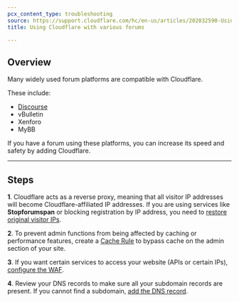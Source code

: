 ```yaml
---
pcx_content_type: troubleshooting
source: https://support.cloudflare.com/hc/en-us/articles/202032590-Using-Cloudflare-with-various-forums-vBulletin-Xenforo-MyBB-
title: Using Cloudflare with various forums

---
```


## Overview

Many widely used forum platforms are compatible with Cloudflare.

These include:

* [Discourse](https://community.cloudflare.com/t/using-discourse-with-cloudflare-best-practices/602890)
* vBulletin
* Xenforo
* MyBB

If you have a forum using these platforms, you can increase its speed and safety by adding Cloudflare.

***

## Steps

**1**. Cloudflare acts as a reverse proxy, meaning that all visitor IP addresses will become Cloudflare-affiliated IP addresses. If you are using services like **Stopforumspan** or blocking registration by IP address, you need to [restore original visitor IPs](/support/troubleshooting/restoring-visitor-ips/restoring-original-visitor-ips/).

**2**. To prevent admin functions from being affected by caching or performance features, create a [Cache Rule](/cache/how-to/cache-rules/settings/#bypass-cache) to bypass cache on the admin section of your site.

**3**. If you want certain services to access your website (APIs or certain IPs), [configure the WAF](/waf/).

**4**. Review your DNS records to make sure all your subdomain records are present. If you cannot find a subdomain, [add the DNS record](/dns/manage-dns-records/how-to/create-dns-records/).
